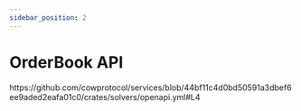 ```yaml
---
sidebar_position: 2
---
```



# OrderBook API

<SwaggerDoc url="https://raw.githubusercontent.com/cowprotocol/services/main/crates/orderbook/openapi.yml" />
https://github.com/cowprotocol/services/blob/44bf11c4d0bd50591a3dbef6ee9aded2eafa01c0/crates/solvers/openapi.yml#L4